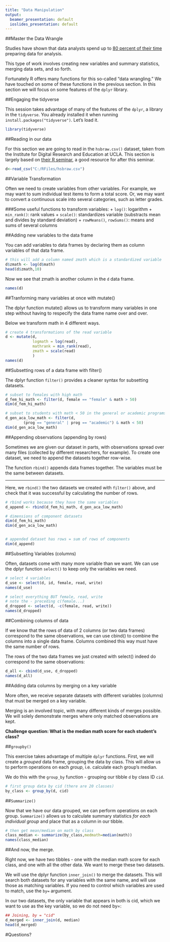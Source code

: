```yaml
---
title: "Data Manipulation"
output:
  beamer_presentation: default
  ioslides_presentation: default
---
```

##Master the Data Wrangle

Studies have shown that data analysts spend up to [80 percent of their time](https://www.nytimes.com/2014/08/18/technology/for-big-data-scientists-hurdle-to-insights-is-janitor-work.html) preparing data for analysis.

This type of work involves creating new variables and summary statistics, merging data sets, and so forth.

Fortunately R offers many functions for this so-called "data wrangling." We have touched on some of these functions in the previous section. In this section we will focus on some features of the `dplyr` library. 


##Engaging the tidyverse

This session takes advantage of many of the features of the `dplyr`, a library in the `tidyverse`. You already installed it when running `install.packages("tidyverse")`. Let's load it.

```r
library(tidyverse)
```

##Reading in our data

For this section we are going to read in the `hsbraw.csv()` dataset, taken from the Institute for Digital Research and Education at UCLA. This section is largely based on [their R seminar](https://stats.idre.ucla.edu/stat/data/intro_r/intro_r_flat.html), a good resource for after this seminar. 

```r
d<-read_csv("C:/RFiles/hsbraw.csv")
```


##Variable Transformation

Often we need to create variables from other variables. For example, we may want to sum individual test items to form a total score. Or, we may want to convert a continuous scale into several categories, such as letter grades.

###Some useful functions to transform variables:
+ `log()`: logarithm
+ `min_rank()`: rank values
+ `scale()`: standardizes variable (substracts mean and divides by standard deviation)
+ `rowMeans()`, `rowSums()`: means and sums of several columns


##Adding new variables to the data frame

You can add variables to data frames by declaring them as column variables of that data frame.


```r
# this will add a column named zmath which is a standardized variable
d$zmath <- log(d$math)
head(d$zmath,10)
```

Now we see that zmath is another column in the `d` data frame.

```r
names(d)
```


##Tranforming many variables at once with mutate()


The dplyr function mutate() allows us to transform many variables in one step without having to respecify the data frame name over and over.

Below we transform math in 4 different ways.

```r
# create 4 transformations of the read variable
d <- mutate(d,
            logmath = log(read),
            mathrank = min_rank(read),
            zmath = scale(read)
            )
names(d)
```


##Subsetting rows of a data frame with filter()

The dplyr function `filter()` provides a cleaner syntax for subsetting datasets.


```r
# subset to females with high math
d_fem_hi_math <- filter(d, female == "female" & math > 50)
dim(d_fem_hi_math)
```

```r
# subset to students with math < 50 in the general or academic programs
d_gen_aca_low_math <- filter(d, 
        (prog == "general" | prog == "academic") & math < 50)
dim(d_gen_aca_low_math)
```

##Appending observations (appending by rows)

Sometimes we are given our dataset in parts, with observations spread over many files (collected by different researchers, for example). To create one dataset, we need to append the datasets together row-wise.

The function `rbind()` appends data frames together. The variables must be the same between datasets.

---

Here, we `rbind()` the two datasets we created with `filter()` above, and check that it was successful by calculating the number of rows.


```r
# rbind works because they have the same variables
d_append <- rbind(d_fem_hi_math, d_gen_aca_low_math)

# dimensions of component datasets
dim(d_fem_hi_math)
dim(d_gen_aca_low_math)


# appended dataset has rows = sum of rows of components
dim(d_append)

```

##Subsetting Variables (columns)

Often, datasets come with many more variable than we want. We can use the dplyr function `select()` to keep only the variables we need.

```r
# select 4 variables
d_use <- select(d, id, female, read, write)
names(d_use)
```


```r
# select everything BUT female, read, write
# note the - preceding c(female...)
d_dropped <- select(d, -c(female, read, write))
names(d_dropped)
```

##Combining columns of data

If we know that the rows of data of 2 columns (or two data frames) correspond to the same observations, we can use cbind() to combine the columns into a single data frame. Columns combined this way must have the same number of rows.

The rows of the two data frames we just created with select() indeed do correspond to the same observations:

```r
d_all <- cbind(d_use, d_dropped)
names(d_all)
```

##Adding data columns by merging on a key variable


More often, we receive separate datasets with different variables (columns) that must be merged on a key variable.

Merging is an involved topic, with many different kinds of merges possible. We will solely demonstrate merges where only matched observations are kept.

**Challenge question: What is the median math score for each student's class?**

##`groupby()`

This exercise takes advantage of multiple `dplyr` functions. First, we will create a *grouped* data frame, grouping the data by class. This will allow us to perform operations on each *group*, i.e. calculate each group's median.

We do this with the `group_by` function - grouping our tibble `d` by class ID `cid`.


```r
# first group data by cid (there are 20 classes)
by_class <- group_by(d, cid)
```

##`Summarize()`

Now that we have our data grouped, we can perform operations on each group. `Summarize()` allows us to calculate summary statistics *for each individual group* and place that as a column in our tibble. 

```r
# then get mean/median on math by class
class_median <- summarize(by_class,medmath=median(math))
names(class_median)
```

##And now, the merge.

Right now, we have two tibbles - one with the median math score for each class, and one with all the other data. We want to merge these two datasets.

We will use the dplyr function `inner_join()` to merge the datasets. This will search both datasets for any variables with the same name, and will use those as matching variables. If you need to control which variables are used to match, use the `by=` argument.

In our two datasets, the only variable that appears in both is cid, which we want to use as the key variable, so we do not need by=:

```r
## Joining, by = "cid"
d_merged <- inner_join(d, median)
head(d_merged)
```

#Questions?